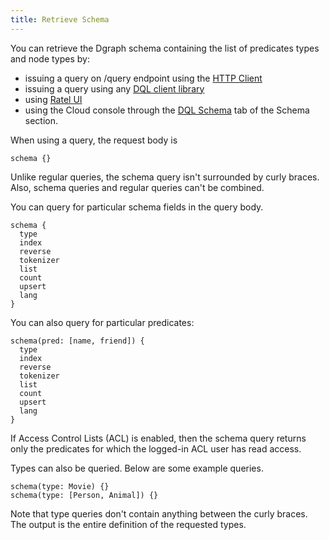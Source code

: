 ```yaml
---
title: Retrieve Schema
---
```


You can retrieve the Dgraph schema containing the list of predicates types and
node types by:

- issuing a query on /query endpoint using the
  [HTTP Client](/dgraph/sdks/http#query-current-dql-schema)
- issuing a query using any [DQL client library](/dgraph/sdks/overview)
- using [Ratel UI](/dgraph/ratel/schema)
- using the Cloud console through the
  [DQL Schema](https://cloud.dgraph.io/_/schema?tab=dqlschema) tab of the Schema
  section.

When using a query, the request body is

```dql
schema {}
```

<Note>
  Unlike regular queries, the schema query isn't surrounded by curly braces.
  Also, schema queries and regular queries can't be combined.
</Note>

You can query for particular schema fields in the query body.

```dql
schema {
  type
  index
  reverse
  tokenizer
  list
  count
  upsert
  lang
}
```

You can also query for particular predicates:

```dql
schema(pred: [name, friend]) {
  type
  index
  reverse
  tokenizer
  list
  count
  upsert
  lang
}
```

<Note>
  If Access Control Lists (ACL) is enabled, then the schema query returns only
  the predicates for which the logged-in ACL user has read access.
</Note>

Types can also be queried. Below are some example queries.

```dql
schema(type: Movie) {}
schema(type: [Person, Animal]) {}
```

Note that type queries don't contain anything between the curly braces. The
output is the entire definition of the requested types.

